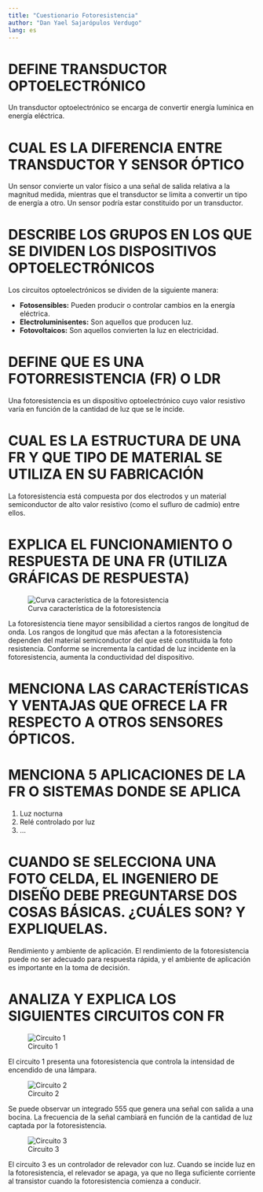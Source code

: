 ```yaml
---
title: "Cuestionario Fotoresistencia"
author: "Dan Yael Sajarópulos Verdugo"
lang: es
---
```



# DEFINE TRANSDUCTOR OPTOELECTRÓNICO

Un transductor optoelectrónico se encarga de convertir energía lumínica en energía eléctrica.


# CUAL ES LA DIFERENCIA ENTRE TRANSDUCTOR Y SENSOR ÓPTICO

Un sensor convierte un valor físico a una señal de salida relativa a la magnitud medida, mientras que el transductor se limita a convertir un tipo de energía a otro. Un sensor podría estar constituido por un transductor.


# DESCRIBE LOS GRUPOS EN LOS QUE SE DIVIDEN LOS DISPOSITIVOS OPTOELECTRÓNICOS

Los circuitos optoelectrónicos se dividen de la siguiente manera:

* __Fotosensibles:__ Pueden producir o controlar cambios en la energía eléctrica.
* __Electroluminisentes:__ Son aquellos que producen luz.
* __Fotovoltaicos:__ Son aquellos convierten la luz en electricidad.

# DEFINE QUE ES UNA FOTORRESISTENCIA (FR)  O LDR

Una fotoresistencia es un dispositivo optoelectrónico cuyo valor resistivo varía en función de la cantidad de luz que se le incide.


# CUAL ES LA ESTRUCTURA DE UNA FR Y QUE TIPO DE MATERIAL SE UTILIZA EN SU FABRICACIÓN

La fotoresistencia está compuesta por dos electrodos y  un material semiconductor de alto valor resistivo (como el sufluro de cadmio) entre ellos.
	
# EXPLICA EL  FUNCIONAMIENTO O RESPUESTA DE UNA FR (UTILIZA GRÁFICAS DE RESPUESTA)

![Curva característica de la fotoresistencia](LDRgraf.jpg)

La fotoresistencia tiene mayor sensibilidad a ciertos rangos de longitud de onda. Los rangos de longitud que más afectan a la fotoresistencia dependen del material semiconductor del que esté constituida la foto resistencia. Conforme se incrementa la cantidad de luz incidente en la fotoresistencia, aumenta la conductividad del dispositivo.	

# MENCIONA LAS CARACTERÍSTICAS Y VENTAJAS QUE OFRECE LA FR RESPECTO A OTROS SENSORES ÓPTICOS.


# MENCIONA 5 APLICACIONES DE LA FR O SISTEMAS DONDE SE APLICA

1. Luz nocturna
2. Relé controlado por luz
3. ...

# CUANDO SE SELECCIONA UNA FOTO CELDA, EL INGENIERO DE DISEÑO DEBE PREGUNTARSE DOS COSAS BÁSICAS. ¿CUÁLES SON? Y EXPLIQUELAS.

Rendimiento y ambiente de aplicación.
El rendimiento de la fotoresistencia puede no ser adecuado para respuesta rápida, y el ambiente de aplicación es importante en la toma de decisión.

# ANALIZA Y EXPLICA LOS SIGUIENTES CIRCUITOS CON FR 

![Circuito 1](circuito1.png)

El circuito 1 presenta una fotoresistencia que controla la intensidad de encendido de una lámpara.

![Circuito 2](circuito2.png)

Se puede observar un integrado 555 que genera una señal con salida a una bocina. La frecuencia de la señal cambiará en función de la cantidad de luz captada por la fotoresistencia.

![Circuito 3](circuito3.png)

El circuito 3 es un controlador de relevador con luz. Cuando se incide luz en la fotoresistencia, el relevador se apaga, ya que no llega suficiente corriente al transistor cuando la fotoresistencia comienza a conducir.
